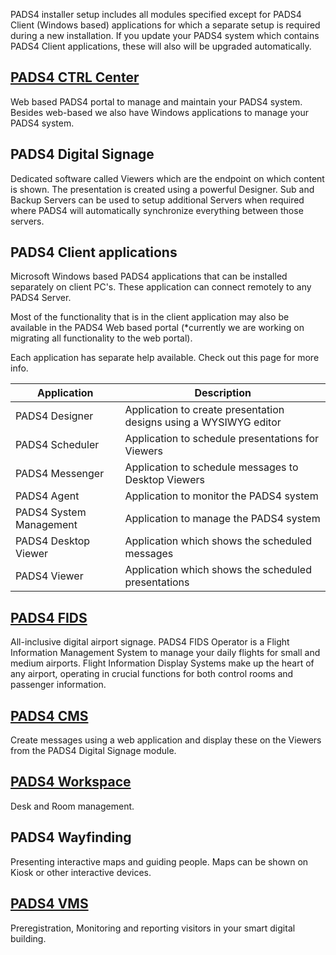 PADS4 installer setup includes all modules specified except for PADS4 Client (Windows based) applications for which a separate setup is required during a new installation.
If you update your PADS4 system which contains PADS4 Client applications, these will also will be upgraded automatically.

## [PADS4 CTRL Center](/ctrl-centre/introduction)

Web based PADS4 portal to manage and maintain your PADS4 system. Besides web-based we also have Windows applications to manage your PADS4 system.

## PADS4 Digital Signage

Dedicated software called Viewers which are the endpoint on which content is shown. The presentation is created using a powerful Designer.
Sub and Backup Servers can be used to setup additional Servers when required where PADS4 will automatically synchronize everything between those servers.

## PADS4 Client applications

Microsoft Windows based PADS4 applications that can be installed separately on client PC's.
These application can connect remotely to any PADS4 Server.

Most of the functionality that is in the client application may also be available in the PADS4 Web based portal (\*currently we are working on migrating all functionality to the web portal).

Each application has separate help available. Check out this page for more info.

| Application             | Description                                                       |
| ----------------------- | ----------------------------------------------------------------- |
| PADS4 Designer          | Application to create presentation designs using a WYSIWYG editor |
| PADS4 Scheduler         | Application to schedule presentations for Viewers                 |
| PADS4 Messenger         | Application to schedule messages to Desktop Viewers               |
| PADS4 Agent             | Application to monitor the PADS4 system                           |
| PADS4 System Management | Application to manage the PADS4 system                            |
| PADS4 Desktop Viewer    | Application which shows the scheduled messages                    |
| PADS4 Viewer            | Application which shows the scheduled presentations               |

## [PADS4 FIDS](/modules/fids/introduction)

All-inclusive digital airport signage. PADS4 FIDS Operator is a Flight Information Management System to manage your daily flights for small and medium airports.
Flight Information Display Systems make up the heart of any airport, operating in crucial functions for both control rooms and passenger information.

## [PADS4 CMS](/modules/digital-signage/cms/introduction)

Create messages using a web application and display these on the Viewers from the PADS4 Digital Signage module.

## [PADS4 Workspace](/modules/workspace/introduction)

Desk and Room management.

## PADS4 Wayfinding

Presenting interactive maps and guiding people. Maps can be shown on Kiosk or other interactive devices.

## [PADS4 VMS](/modules/visitor-management/introduction)

Preregistration, Monitoring and reporting visitors in your smart digital building.